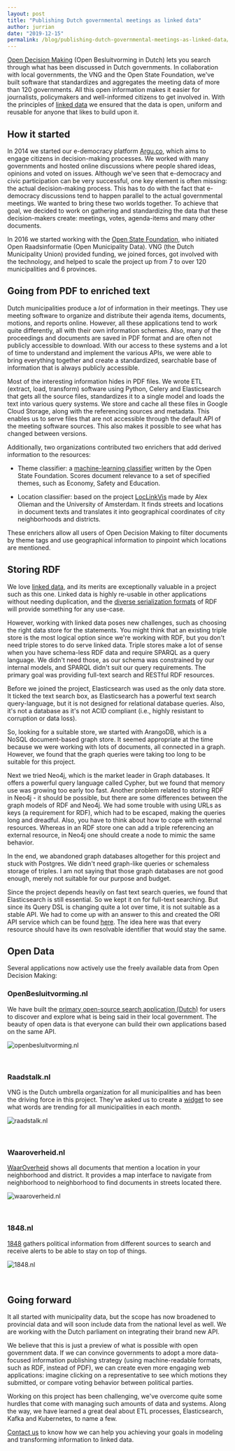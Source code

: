 ```yaml
---
layout: post
title: "Publishing Dutch governmental meetings as linked data"
author: jurrian
date: "2019-12-15"
permalink: /blog/publishing-dutch-governmental-meetings-as-linked-data/
---
```


[Open Decision Making](https://openbesluitvorming.nl) (Open Besluitvorming in Dutch) lets you search through what has been discussed in Dutch governments.
In collaboration with local governments, the VNG and the Open State Foundation, we've built software that standardizes and aggregates the meeting data of more than 120 governments.
All this open information makes it easier for journalists, policymakers and well-informed citizens to get involved in.
With the principles of [linked data](/what-is-linked-data/) we ensured that the data is open, uniform and reusable for anyone that likes to build upon it.

## How it started

In 2014 we started our e-democracy platform [Argu.co](https://argu.co), which aims to engage citizens in decision-making processes.
We worked with many governments and hosted online discussions where people shared ideas, opinions and voted on issues.
Although we've seen that e-democracy and civic participation can be very successful, one key element is often missing: the actual decision-making process.
This has to do with the fact that e-democracy discussions tend to happen parallel to the actual governmental meetings.
We wanted to bring these two worlds together.
To achieve that goal, we decided to work on gathering and standardizing the data that these decision-makers create: meetings, votes, agenda-items and many other documents.

In 2016 we started working with the [Open State Foundation](https://openstate.eu/), who initiated Open Raadsinformatie (Open Municipality Data).
VNG (the Dutch Municipality Union) provided funding, we joined forces, got involved with the technology, and helped to scale the project up from 7 to over 120 municipalities and 6 provinces.

## Going from PDF to enriched text

Dutch municipalities produce a *lot* of information in their meetings.
They use meeting software to organize and distribute their agenda items, documents, motions, and reports online.
However, all these applications tend to work quite differently, all with their own information schemes.
Also, many of the proceedings and documents are saved in PDF format and are often not publicly accessible to download.
With our access to these systems and a lot of time to understand and implement the various APIs, we were able to bring everything together and create a standardized, searchable base of information that is always publicly accessible.

Most of the interesting information hides in PDF files.
We wrote ETL (extract, load, transform) software using Python, Celery and Elasticsearch that gets all the source files, standardizes it to a single model and loads the text into various query systems.
We store and cache all these files in Google Cloud Storage, along with the referencing sources and metadata.
This enables us to serve files that are not accessible through the default API of the meeting software sources.
This also makes it possible to see what has changed between versions.

Additionally, two organizations contributed two enrichers that add derived information to the resources:

- Theme classifier: a [machine-learning classifier](https://github.com/openstate/ori-theme-classifier) written by the Open State Foundation.
Scores document relevance to a set of specified themes, such as Economy, Safety and Education.

- Location classifier: based on the project [LocLinkVis](https://bitbucket.org/aolieman/loclinkvis/) made by Alex Olieman and the University of Amsterdam.
It finds streets and locations in document texts and translates it into geographical coordinates of city neighborhoods and districts.

These enrichers allow all users of Open Decision Making to filter documents by theme tags and use geographical information to pinpoint which locations are mentioned.

## Storing RDF

We love [linked data](what-is-linked-data/), and its merits are exceptionally valuable in a project such as this one.
Linked data is highly re-usable in other applications without needing duplication, and the [diverse serialization formats](/blog/rdf-serialization-formats/) of RDF will provide something for any use-case.

However, working with linked data poses new challenges, such as choosing the right data store for the statements.
You might think that an existing triple store is the most logical option since we're working with RDF, but you don't need triple stores to do serve linked data.
Triple stores make a lot of sense when you have schema-less RDF data and require SPARQL as a query language.
We didn't need those, as our schema was constrained by our internal models, and SPARQL didn't suit our query requirements.
The primary goal was providing full-text search and RESTful RDF resources.

Before we joined the project, Elasticsearch was used as the only data store.
It ticked the text search box, as Elasticsearch has a powerful text search query-language, but it is not designed for relational database queries.
Also, it's not a database as it's not ACID compliant (i.e., highly resistant to corruption or data loss).

So, looking for a suitable store, we started with ArangoDB, which is a NoSQL document-based graph store.
It seemed appropriate at the time because we were working with lots of documents, all connected in a graph.
However, we found that the graph queries were taking too long to be suitable for this project.

Next we tried Neo4j, which is the market leader in Graph databases.
It offers a powerful query language called Cypher, but we found that memory use was growing too early too fast.
Another problem related to storing RDF in Neo4j - it should be possible, but there are some differences between the graph models of RDF and Neo4j.
We had some trouble with using URLs as keys (a requirement for RDF), which had to be escaped, making the queries long and dreadful.
Also, you have to think about how to cope with external resources.
Whereas in an RDF store one can add a triple referencing an external resource, in Neo4j one should create a node to mimic the same behavior.

In the end, we abandoned graph databases altogether for this project and stuck with Postgres.
We didn't need graph-like queries or schemaless storage of triples.
I am not saying that those graph databases are not good enough, merely not suitable for our purpose and budget.

Since the project depends heavily on fast text search queries, we found that Elasticsearch is still essential.
So we kept it on for full-text searching.
But since its Query DSL is changing quite a lot over time, it is not suitable as a stable API.
We had to come up with an answer to this and created the ORI API service which can be found [here](https://id.openraadsinformatie.nl/).
The idea here was that every resource should have its own resolvable identifier that would stay the same.

## Open Data

Several applications now actively use the freely available data from Open Decision Making:

### OpenBesluitvorming.nl

We have built the [primary open-source search application (Dutch)](https://openbesluitvorming.nl) for users to discover and explore what is being said in their local government.
The beauty of open data is that everyone can build their own applications based on the same API.

![openbesluitvorming.nl](/assets/images/posts/ori/zoek-openraadsinformatie.jpg "openbesluitvorming.nl")

&nbsp;

### Raadstalk.nl

VNG is the Dutch umbrella organization for all municipalities and has been the driving force in this project.
They've asked us to create a [widget](https://raadstalk.nl) to see what words are trending for all municipalities in each month.

![raadstalk.nl](/assets/images/posts/ori/raadstalk.jpg "Raadstalk.nl")

&nbsp;

### Waaroverheid.nl

[WaarOverheid](https://waaroverheid.nl) shows all documents that mention a location in your neighborhood and district.
It provides a map interface to navigate from neighborhood to neighborhood to find documents in streets located there.

![waaroverheid.nl](/assets/images/posts/ori/waaroverheid.jpg "Waaroverheid.nl")

&nbsp;

### 1848.nl

[1848](https://1848.nl) gathers political information from different sources to search and receive alerts to be able to stay on top of things.

![1848.nl](/assets/images/posts/ori/1848.jpg "1848.nl")

&nbsp;

## Going forward

It all started with municipality data, but the scope has now broadened to provincial data and will soon include data from the national level as well.
We are working with the Dutch parliament on integrating their brand new API.

We believe that this is just a preview of what is possible with open government data.
If we can convince governments to adopt a more data-focused information publishing strategy (using machine-readable formats, such as RDF, instead of PDF), we can create even more engaging web applications: imagine clicking on a representative to see which motions they submitted, or compare voting behavior between political parties.

Working on this project has been challenging, we've overcome quite some hurdles that come with managing such amounts of data and systems.
Along the way, we have learned a great deal about ETL processes, Elasticsearch, Kafka and Kubernetes, to name a few.

[Contact us](/contact) to know how we can help you achieving your goals in modeling and transforming information to linked data.
